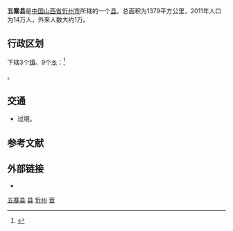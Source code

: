 {{Infobox China County
|map=ChinaXinzhouWuzhai.png
|map_caption=五寨县在忻州市的位置
|Belong = [[山西省|山西省]][[忻州市|忻州市]]
}}

'''五寨县'''是[[中国|中国]][[山西省|山西省]][[忻州市|忻州市]]所辖的一个[[县|县]]。总面积为1379平方公里，2011年人口为14万人，外来人数大约1万。

== 行政区划 ==
{{PAGENAMEBASE}}下辖3个[[行政建制镇|镇]]、9个[[乡_(中华人民共和国)|乡]]：<ref>{{PRC admin/ref sgc|14/09/28/000/000}}</ref>

{{PRC admin/children|14/09/28/000/000}}。

== 交通 ==
* {{中国国道名|209}}过境。

== 参考文献 ==
{{reflist}}

== 外部链接 ==
* {{Official website|http://www.xzwz.gov.cn/|name=五寨县人民政府门户网站}}

{{五寨县行政区划}}
{{忻州市行政区划}}
{{山西行政区划}}
{{国家级贫困县|前}}

[[Category:五寨县|]]
[[Category:忻州区县市|县]]
[[Category:山西省县份|忻州]]
[[Category:原国家级贫困县|晋]]